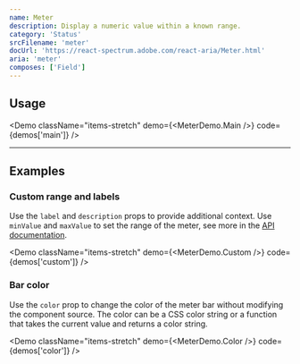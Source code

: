 ```yaml
---
name: Meter
description: Display a numeric value within a known range.
category: 'Status'
srcFilename: 'meter'
docUrl: 'https://react-spectrum.adobe.com/react-aria/Meter.html'
aria: 'meter'
composes: ['Field']
---
```


## Usage

<Demo
  className="items-stretch"
  demo={<MeterDemo.Main />}
  code={demos['main']}
/>

---

## Examples

### Custom range and labels

Use the `label` and `description` props to provide additional context. Use
`minValue` and `maxValue` to set the range of the meter, see more in the
[API documentation](https://react-spectrum.adobe.com/react-aria/Meter.html#props).

<Demo
  className="items-stretch"
  demo={<MeterDemo.Custom />}
  code={demos['custom']}
/>

### Bar color

Use the `color` prop to change the color of the meter bar without modifying the
component source. The color can be a CSS color string or a function that takes
the current value and returns a color string.

<Demo
  className="items-stretch"
  demo={<MeterDemo.Color />}
  code={demos['color']}
/>
